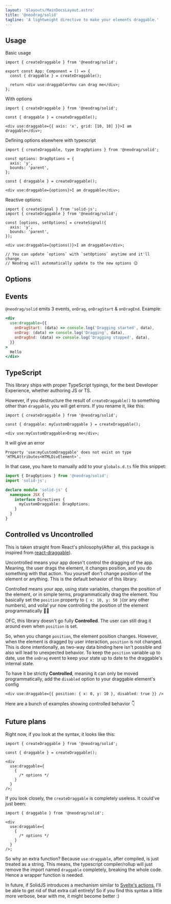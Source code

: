```yaml
---
layout: '$layouts/MainDocsLayout.astro'
title: '@neodrag/solid'
tagline: 'A lightweight directive to make your elements draggable.'
---
```




## Usage

Basic usage

```tsx
import { createDraggable } from '@neodrag/solid';

export const App: Component = () => {
  const { draggable } = createDraggable();

  return <div use:draggable>You can drag me</div>;
};
```

With options

```tsx
import { createDraggable } from '@neodrag/solid';

const { draggable } = createDraggable();

<div use:draggable={{ axis: 'x', grid: [10, 10] }}>I am draggable</div>;
```

Defining options elsewhere with typescript

```tsx
import { createDraggable, type DragOptions } from '@neodrag/solid';

const options: DragOptions = {
  axis: 'y',
  bounds: 'parent',
};

const { draggable } = createDraggable();

<div use:draggable={options}>I am draggable</div>;
```

Reactive options:

```tsx
import { createSignal } from 'solid-js';
import { createDraggable } from '@neodrag/solid';

const [options, setOptions] = createSignal({
  axis: 'y',
  bounds: 'parent',
});

<div use:draggable={options()}>I am draggable</div>;

// You can update `options` with `setOptions` anytime and it'll change.
// Neodrag will automatically update to the new options 😉
```

## Options

<Options />

## Events

`@neodrag/solid` emits 3 events, `onDrag`, `onDragStart` & `onDragEnd`.
Example:

```jsx
<div
  use:draggable={{
    onDragStart: (data) => console.log('Dragging started', data),
    onDrag: (data) => console.log('Dragging', data),
    onDragEnd: (data) => console.log('Dragging stopped', data),
  }}
>
  Hello
</div>
```

## TypeScript

This library ships with proper TypeScript typings, for the best Developer Experience, whether authoring JS or TS.

However, if you destructure the result of `createDraggable()` to something other than `draggable`, you will get errors.
If you rename it, like this:

```tsx
import { createDraggable } from '@neodrag/solid';

const { draggable: myCustomDraggable } = createDraggable();

<div use:myCustomDraggable>Drag me</div>;
```

It will give an error

```text
Property 'use:myCustomDraggable' does not exist on type 'HTMLAttributes<HTMLDivElement>'.
```

In that case, you have to manually add to your `globals.d.ts` file this snippet:

```ts
import { DragOptions } from '@neodrag/solid';
import 'solid-js';

declare module 'solid-js' {
  namespace JSX {
    interface Directives {
      myCustomDraggable: DragOptions;
    }
  }
}
```

<ExportedTypesMDX framework="solid" />

## Controlled vs Uncontrolled

This is taken straight from React's philosophy(After all, this package is inspired from [react-draggable](https://github.com/react-grid-layout/react-draggable)).

Uncontrolled means your app doesn't control the dragging of the app. Meaning, the user drags the element, it changes position, and you do something with that action. You yourself don't change position of the element or anything. This is the default behavior of this library.

Controlled means your app, using state variables, changes the position of the element, or in simple terms, programmatically drag the element. You basically set the `position` property to `{ x: 10, y: 50 }`(or any other numbers), and voila! yur now controlling the position of the element programmatically 🥳🥳

OFC, this library doesn't go fully **Controlled**. The user can still drag it around even when `position` is set.

So, when you change `position`, the element position changes. However, when the element is dragged by user interaction, `position` is not changed. This is done intentionally, as two-way data binding here isn't possible and also will lead to unexpected behavior. To keep the `position` variable up to date, use the `onDrag` event to keep your state up to date to the draggable's internal state.

To have it be strictly **Controlled**, meaning it can only be moved programmatically, add the `disabled` option to your draggable element's config

```tsx
<div use:draggable={{ position: { x: 0, y: 10 }, disabled: true }} />
```

Here are a bunch of examples showing controlled behavior 👇

## Future plans

Right now, if you look at the syntax, it looks like this:

```tsx
import { createDraggable } from '@neodrag/solid';

const { draggable } = createDraggable();

<div
  use:draggable={
    {
      /* options */
    }
  }
/>;
```

If you look closely, the `createDraggable` is completely useless. It could've just been:

```tsx
import { draggable } from '@neodrag/solid';

<div
  use:draggable={
    {
      /* options */
    }
  }
/>;
```

So why an extra function? Because `use:draggable`, after compiled, is just treated as a string. This means, the typescript compiler/rollup will just remove the import named `draggable` completely, breaking the whole code. Hence a wrapper function is needed.

In future, if SolidJS introduces a mechanism similar to [Svelte's actions](https://svelte.dev/tutorial/actions), I'll be able to get rid of that extra call entirely! So if you find this syntax a little more verbose, bear with me, it might become better :)
